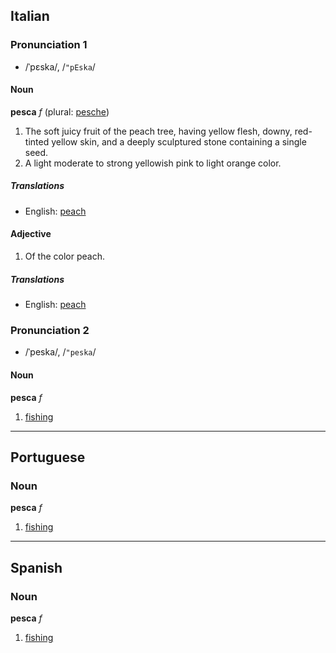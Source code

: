 ==Italian==
===Pronunciation 1===
*/ˈpɛska/, /<tt>"pEska</tt>/

====Noun====
'''pesca''' ''f'' (plural: [[pesche]])

#The soft juicy fruit of the peach tree, having yellow flesh, downy, red-tinted yellow skin, and a deeply sculptured stone containing a single seed.
#A light moderate to strong yellowish pink to light orange color.

=====Translations=====
*English: [[peach]]

====Adjective====
#Of the color peach.

=====Translations=====
*English: [[peach]]

===Pronunciation 2===
*/ˈpeska/, /<tt>"peska</tt>/

====Noun====
'''pesca''' ''f''<!-- no plural? -->

# [[fishing]]

----

==Portuguese==
===Noun===
'''pesca''' ''f''

# [[fishing]]

----

==Spanish==
===Noun===
'''pesca''' ''f''

# [[fishing]]